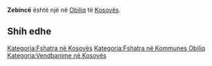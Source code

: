 {{Fshat në 
 | Emri                = Zebincë
 | EmriAlt                = 
 | NAME_SHORT_FORM=      
 | NAME_GENERIC=      
 | NAME_SORT_NAME_RO=      ZEBINCE
 | FULL_NAME_RO = Zebincë
 | FULL_NAME_ND_RO=Zebince
 | SORT_NAME_RG=ZEBINCE
 | FULL_NAME_RG=Zebincë
 | FULL_NAME_ND_RG=Zebince
 | SRP_NAME_SHORT_FORM=      
 | SRP_NAME_GENERIC=      
 | SRP_NAME_SORT_NAME_RO=      
 | SRP_FULL_NAME_RO = 
 | SRP_FULL_NAME_ND_RO=
 | SRP_SORT_NAME_RG=
 | SRP_FULL_NAME_RG=
 | SRP_FULL_NAME_ND_RG=
 | Emri (Rasa dhanore) = 
 | Figura              = 
 | Shteti              = Kosovo
 | Komuna              = Obiliq
 | Kodi postar         = 
 | Sipërfaqja          = 

 | Popullsia           = 

 | Regj. i popullsisë  = 
 | Dend. e popullsisë  = 
 | Faqja zyrtare       = 
 <!--- Koordinatat ----> 
 | Gjerësia            = 42.560556
 | Gjatësia            = 21.410278
 | Lartësia            = 
}}
'''Zebincë''' është një [[]] në [[Obiliq]] të [[Kosovës]].

<!-- == Gjeografia == -->
<!-- == Historia == -->
<!-- == Demografia == -->
== Shih edhe ==
{{Komuna Obiliq}}
{{Kosovo-Administrata-Cung}}

[[Kategoria:Fshatra në Kosovës]]
[[Kategoria:Fshatra në Kommunes Obiliq]]
[[Kategoria:Vendbanime në Kosovës]]